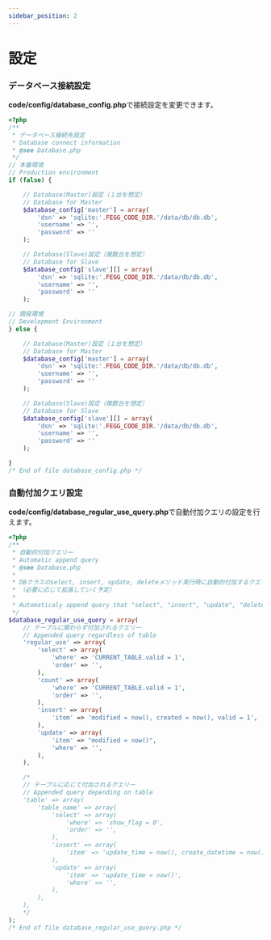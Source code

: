 ```yaml
---
sidebar_position: 2
---
```


# 設定

### データベース接続設定

**code/config/database_config.php**で接続設定を変更できます。

```php title="database_config.php"
<?php
/**
 * データベース接続先設定
 * Database connect information
 * @see Database.php
 */
// 本番環境
// Production environment
if (false) {

    // Database(Master)設定（１台を想定）
    // Database for Master
    $database_config['master'] = array(
        'dsn' => 'sqlite:'.FEGG_CODE_DIR.'/data/db/db.db',
        'username' => '',
        'password' => ''
    );

    // Database(Slave)設定（複数台を想定）
    // Database for Slave
    $database_config['slave'][] = array(
        'dsn' => 'sqlite:'.FEGG_CODE_DIR.'/data/db/db.db',
        'username' => '',
        'password' => ''
    );

// 開発環境
// Development Environment
} else {

    // Database(Master)設定（１台を想定）
    // Database for Master
    $database_config['master'] = array(
        'dsn' => 'sqlite:'.FEGG_CODE_DIR.'/data/db/db.db',
        'username' => '',
        'password' => ''
    );

    // Database(Slave)設定（複数台を想定）
    // Database for Slave
    $database_config['slave'][] = array(
        'dsn' => 'sqlite:'.FEGG_CODE_DIR.'/data/db/db.db',
        'username' => '',
        'password' => ''
    );

}
/* End of file database_config.php */
```

### 自動付加クエリ設定

**code/config/database_regular_use_query.php**で自動付加クエリの設定を行えます。

```php title="database_regular_use_query.php"
<?php
/**
 * 自動的付加クエリー
 * Automatic append query
 * @see Database.php
 *
 * DBクラスのselect, insert, update, deleteメソッド実行時に自動的付加するクエリー
 * （必要に応じて拡張していく予定）
 *
 * Automaticaly append query that "select", "insert", "update", "delete" method in DB Class.
 */
$database_regular_use_query = array(
    // テーブルに関わらず付加されるクエリー
    // Appended query regardless of table
    'regular_use' => array(
        'select' => array(
            'where' => 'CURRENT_TABLE.valid = 1',
            'order' => '',
        ),
        'count' => array(
            'where' => 'CURRENT_TABLE.valid = 1',
            'order' => '',
        ),
        'insert' => array(
            'item' => 'modified = now(), created = now(), valid = 1',
        ),
        'update' => array(
            'item' => "modified = now()",
            'where' => '',
        ),
    ),

    /*
    // テーブルに応じて付加されるクエリー
    // Appended query depending on table
    'table' => array(
        'table_name' => array(
            'select' => array(
                'where' => 'show_flag = 0',
                'order' => '',
            ),
            'insert' => array(
                'item' => 'update_time = now(), create_datetime = now()',
            ),
            'update' => array(
                'item' => 'update_time = now()',
                'where' => '',
            ),
        ),
    ),
    */
);
/* End of file database_regular_use_query.php */
```
